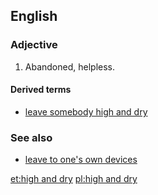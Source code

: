 ==English==

===Adjective===
{{en-adj|pos=[[high]] [[and]] [[dry]]|-}}

# {{idiomatic}} Abandoned, helpless.

====Derived terms====
* [[leave somebody high and dry]]

===See also===
* [[leave to one's own devices]]

[[et:high and dry]]
[[pl:high and dry]]